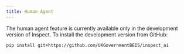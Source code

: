 ```yaml
---
title: Human Agent
---
```


::: {.callout-note appearance="simple"}
The human agent feature is currently available only in the development version of Inspect. To install the development version from GitHub:
``` bash
pip install git+https://github.com/UKGovernmentBEIS/inspect_ai
```
:::



